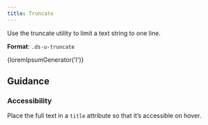 ```yaml
---
title: Truncate
---
```


Use the truncate utility to limit a text string to one line.

**Format**: `.ds-u-truncate`

<EmbeddedExample>
  <p class="ds-u-truncate ds-u-margin--0" title={loremIpsumGenerator('l')}>
    {loremIpsumGenerator('l')}
  </p>
</EmbeddedExample>

## Guidance

### Accessibility

Place the full text in a `title` attribute so that it’s accessible on hover.
